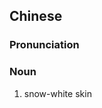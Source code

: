 {{also|雪肤}}
==Chinese==
{{zh-forms|s=雪肤}}

===Pronunciation===
{{zh-pron
|m=xuěfū
|cat=n
}}

===Noun===
{{zh-noun}}

# {{lb|zh|literary}} snow-white skin